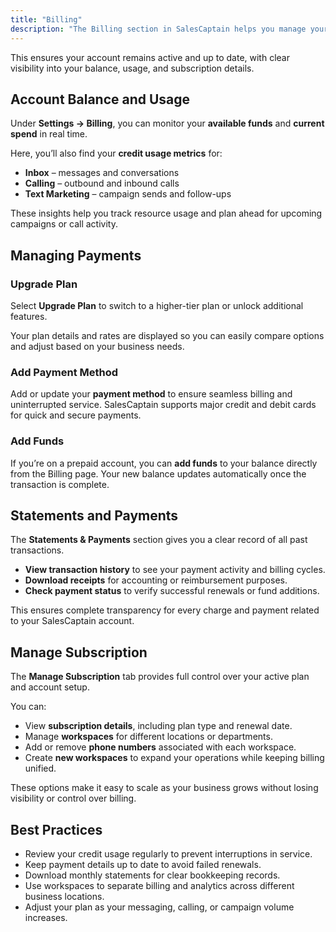 ```yaml
---
title: "Billing"
description: "The Billing section in SalesCaptain helps you manage your account’s subscription, payments, and usage across all communication tools. From here, you can view your current spend, add funds, upgrade plans, and access detailed transaction records — all in one place."
---
```


This ensures your account remains active and up to date, with clear visibility into your balance, usage, and subscription details.

## **Account Balance and Usage**

Under **Settings → Billing**, you can monitor your **available funds** and **current spend** in real time.

Here, you’ll also find your **credit usage metrics** for:

- **Inbox** – messages and conversations
- **Calling** – outbound and inbound calls
- **Text Marketing** – campaign sends and follow-ups

These insights help you track resource usage and plan ahead for upcoming campaigns or call activity.

## **Managing Payments**

### **Upgrade Plan**

Select **Upgrade Plan** to switch to a higher-tier plan or unlock additional features.

Your plan details and rates are displayed so you can easily compare options and adjust based on your business needs.

### **Add Payment Method**

Add or update your **payment method** to ensure seamless billing and uninterrupted service. SalesCaptain supports major credit and debit cards for quick and secure payments.

### **Add Funds**

If you’re on a prepaid account, you can **add funds** to your balance directly from the Billing page. Your new balance updates automatically once the transaction is complete.

## **Statements and Payments**

The **Statements & Payments** section gives you a clear record of all past transactions.

- **View transaction history** to see your payment activity and billing cycles.
- **Download receipts** for accounting or reimbursement purposes.
- **Check payment status** to verify successful renewals or fund additions.

This ensures complete transparency for every charge and payment related to your SalesCaptain account.

## **Manage Subscription**

The **Manage Subscription** tab provides full control over your active plan and account setup.

You can:

- View **subscription details**, including plan type and renewal date.
- Manage **workspaces** for different locations or departments.
- Add or remove **phone numbers** associated with each workspace.
- Create **new workspaces** to expand your operations while keeping billing unified.

These options make it easy to scale as your business grows without losing visibility or control over billing.

## **Best Practices**

- Review your credit usage regularly to prevent interruptions in service.
- Keep payment details up to date to avoid failed renewals.
- Download monthly statements for clear bookkeeping records.
- Use workspaces to separate billing and analytics across different business locations.
- Adjust your plan as your messaging, calling, or campaign volume increases.